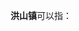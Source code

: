 '''洪山镇'''可以指：
{{PRC admin/disambig|14/07/81/103/000|34/12/22/118/000|35/01/02/100/000|37/03/02/115/000|42/13/21/114/000|43/04/22/110/000|51/13/81/117/000|61/09/02/112/000}}
{{disambig|cat=三字中国镇名消歧义}}